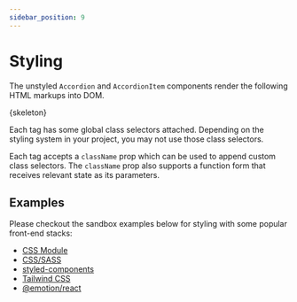 ```yaml
---
sidebar_position: 9
---
```



# Styling

The unstyled `Accordion` and `AccordionItem` components render the following HTML markups
into DOM.

<CodeBlock language="html">{skeleton}</CodeBlock>

Each tag has some global class selectors attached. Depending on the styling system in your
project, you may not use those class selectors.

Each tag accepts a `className` prop which can be used to append custom class selectors.
The `className` prop also supports a function form that receives relevant state as its
parameters.

## Examples

Please checkout the sandbox examples below for styling with some popular front-end stacks:

- [CSS Module](https://codesandbox.io/s/react-accordion-css-module-eqvnzg)
- [CSS/SASS](https://codesandbox.io/s/react-accordion-sass-o5jujp)
- [styled-components](https://codesandbox.io/s/react-accordion-styled-k8s60p)
- [Tailwind CSS](https://codesandbox.io/s/react-accordion-tailwindcss-sbfnqt)
- [@emotion/react](https://codesandbox.io/s/react-accordion-emotion-react-ftuosh)
